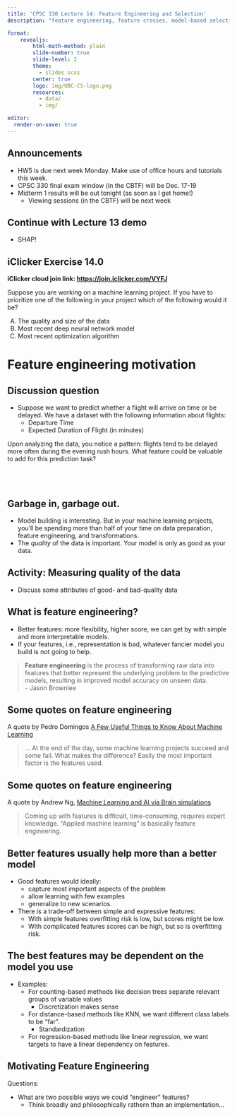 ```yaml
---
title: 'CPSC 330 Lecture 14: Feature Engineering and Selection'
description: "feature engineering, feature crosses, model-based selection, RFE"

format:
    revealjs:
        html-math-method: plain
        slide-number: true
        slide-level: 2
        theme:
          - slides.scss
        center: true
        logo: img/UBC-CS-logo.png
        resources:
          - data/
          - img/

editor:
  render-on-save: true
---
```


## Announcements 

- HW5 is due next week Monday. Make use of office hours and tutorials this week.
- CPSC 330 final exam window (in the CBTF) will be Dec. 17-19
- Midterm 1 results will be out tonight (as soon as I get home!)
    - Viewing sessions (in the CBTF) will be next week

## Continue with Lecture 13 demo

- SHAP!

## iClicker Exercise 14.0

**iClicker cloud join link: [https://join.iclicker.com/VYFJ](https://join.iclicker.com/VYFJ)**

Suppose you are working on a machine learning project. If you have to prioritize one of the following in your project which of the following would it be?

(A) The quality and size of the data
(B) Most recent deep neural network model
(C) Most recent optimization algorithm

# Feature engineering motivation 

## Discussion question
- Suppose we want to predict whether a flight will arrive on time or be delayed. We have a dataset with the following information about flights:
    - Departure Time
    - Expected Duration of Flight (in minutes)

Upon analyzing the data, you notice a pattern: flights tend to be delayed more often during the evening rush hours. What feature could be valuable to add for this prediction task?
<br><br><br><br>

## Garbage in, garbage out.

- Model building is interesting. But in your machine learning projects, you'll be spending more than half of your time on data preparation, feature engineering, and transformations.
- The _quality_ of the data is important. Your model is only as good as your data. 

## Activity: Measuring quality of the data 
- Discuss some attributes of good- and bad-quality data


## What is feature engineering?  

- Better features: more flexibility, higher score, we can get by with simple and more interpretable models. 
- If your features, i.e., representation is bad, whatever fancier model you build is not going to help.

<blockquote>
<b>Feature engineering</b> is the process of transforming raw data into features that better represent the underlying problem to the predictive models, resulting in improved model accuracy on unseen data.<br> 
- Jason Brownlee    
</blockquote> 

## Some quotes on feature engineering 

A quote by Pedro Domingos [A Few Useful Things to Know About Machine Learning](https://homes.cs.washington.edu/~pedrod/papers/cacm12.pdf)

<blockquote>
... At the end of the day, some machine learning projects succeed and some fail. What makes the difference? Easily the most important factor is the features used. 
</blockquote>

## Some quotes on feature engineering 
A quote by Andrew Ng, [Machine Learning and AI via Brain simulations](https://ai.stanford.edu/~ang/slides/DeepLearning-Mar2013.pptx)

<blockquote>
Coming up with features is difficult, time-consuming, requires expert knowledge. "Applied machine learning" is basically feature engineering.
</blockquote>


## Better features usually help more than a better model {.smaller}
- Good features would ideally:
    - capture most important aspects of the problem
    - allow learning with few examples 
    - generalize to new scenarios.

- There is a trade-off between simple and expressive features:
    - With simple features overfitting risk is low, but scores might be low.
    - With complicated features scores can be high, but so is overfitting risk.

## The best features may be dependent on the model you use {.smaller}

- Examples:
    - For counting-based methods like decision trees separate relevant groups of variable values
        - Discretization makes sense 
    - For distance-based methods like KNN, we want different class labels to be "far".
        - Standardization 
    - For regression-based methods like linear regression, we want targets to have a linear dependency on features.

## Motivating Feature Engineering

Questions:

- What are two possible ways we could "engineer" features?
    - Think broadly and philosophically rathern than an implementation...

<!-- 
## [Demo of feature engineering and selection](https://github.com/UBC-CS/cpsc330-2024W1/blob/main/lectures/102-Varada-lectures/class_demos/demo_14-feature-engineering-selection.ipynb)

## Domain-specific transformations

In some domains there are natural transformations to do:
- Spectrograms (sound data)
- Wavelets (image data)
- Convolutions 

![](img/spectogram.png)

[Source](https://en.wikipedia.org/wiki/Spectrogram) 


## (iClicker) Exercise 14.1 

**iClicker cloud join link: [https://join.iclicker.com/VYFJ](https://join.iclicker.com/VYFJ)**

**Select all of the following statements which are TRUE.**

- (A) Simple association-based feature selection approaches do not take into account the interaction between features.
- (B) You can carry out feature selection using linear models by pruning the features which have very small weights (i.e., coefficients less than a threshold).
- (C) The order of features removed given by `rfe.ranking_` is the same as the order of original feature importances given by the model.   -->